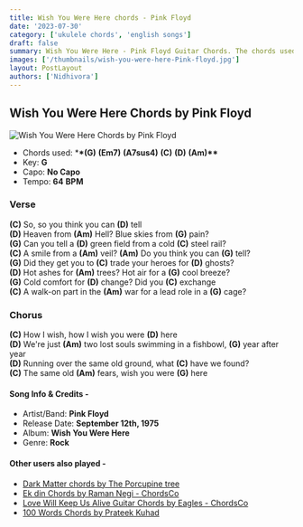 ```yaml
---
title: Wish You Were Here chords - Pink Floyd
date: '2023-07-30'
category: ['ukulele chords', 'english songs']
draft: false
summary: Wish You Were Here - Pink Floyd Guitar Chords. The chords used in this song are (G) (Em7) (A7sus4) (C) (D) (Am). The key of this song is G major.
images: ['/thumbnails/wish-you-were-here-Pink-floyd.jpg']
layout: PostLayout
authors: ['Nidhivora']
---
```


## Wish You Were Here Chords by Pink Floyd

![Wish You Were Here Chords by Pink Floyd](/thumbnails/wish-you-were-here-Pink-floyd.jpg)

- Chords used: \***\*(G)** **(Em7)** **(A7sus4)** **(C)** **(D)** **(Am)\*\***
- Key: **G**
- Capo: **No Capo**
- Tempo: **64** **BPM**

### Verse

**(C)** So, so you think you can **(D)** tell\
**(D)** Heaven from **(Am)** Hell? Blue skies from **(G)** pain?\
**(G)** Can you tell a **(D)** green field from a cold **(C)** steel rail?\
**(C)** A smile from a **(Am)** veil? **(Am)** Do you think you can **(G)** tell?\
**(G)** Did they get you to **(C)** trade your heroes for **(D)** ghosts?\
**(D)** Hot ashes for **(Am)** trees? Hot air for a **(G)** cool breeze?\
**(G)** Cold comfort for **(D)** change? Did you **(C)** exchange\
**(C)** A walk-on part in the **(Am)** war for a lead role in a **(G)** cage?

### Chorus

**(C)** How I wish, how I wish you were **(D)** here\
**(D)** We're just **(Am)** two lost souls swimming in a fishbowl, **(G)** year after year\
**(D)** Running over the same old ground, what **(C)** have we found?\
**(C)** The same old **(Am)** fears, wish you were **(G)** here

#### Song Info & Credits -

- Artist/Band: **Pink Floyd**
- Release Date: **September 12th, 1975**
- Album: **Wish You Were Here**
- Genre: **Rock**

#### Other users also played -

- [Dark Matter chords by The Porcupine tree](https://www.chordsco.com/chords/dark-matter-chords-by-the-porcupine-tree)
- [Ek din Chords by Raman Negi - ChordsCo](https://www.chordsco.com/chords/ek-din-chords-by-raman-negi-chordsco)
- [Love Will Keep Us Alive Guitar Chords by Eagles - ChordsCo](https://www.chordsco.com/chords/love-will-keep-us-alive-guitar-chords-by-eagles-chordsco)
- [100 Words Chords by Prateek Kuhad](https://www.chordsco.com/chords/100-words-chords-by-prateek-kuhad)
